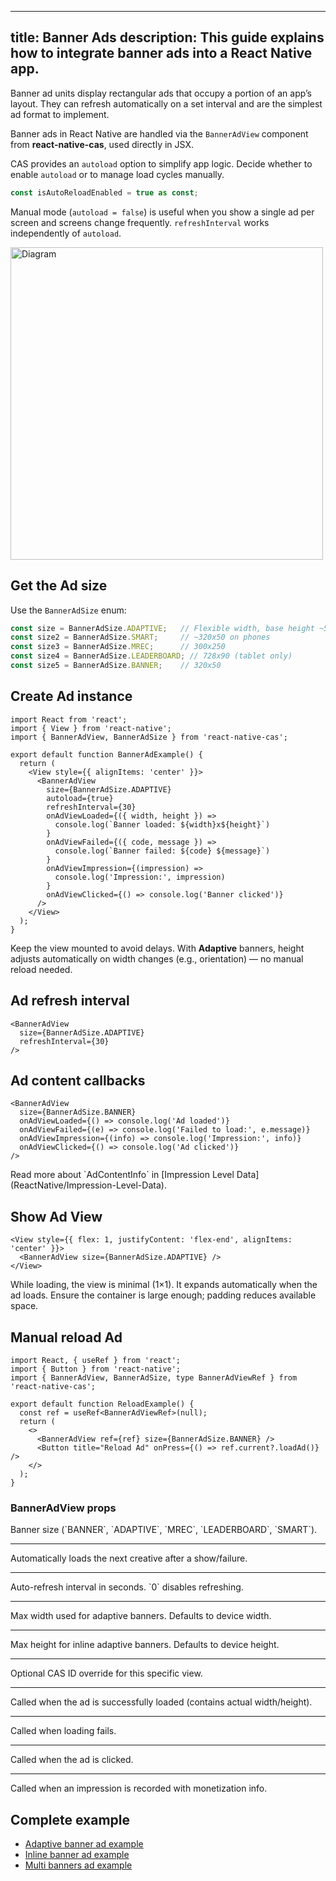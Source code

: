 
---
title: Banner Ads
description: This guide explains how to integrate banner ads into a React Native app.
---

Banner ad units display rectangular ads that occupy a portion of an app’s layout. They can refresh automatically on a set interval and are the simplest ad format to implement.

Banner ads in React Native are handled via the `BannerAdView` component from **react-native-cas**, used directly in JSX.

CAS provides an `autoload` option to simplify app logic. Decide whether to enable `autoload` or to manage load cycles manually.

```ts
const isAutoReloadEnabled = true as const;
```

Manual mode (`autoload = false`) is useful when you show a single ad per screen and screens change frequently. `refreshInterval` works independently of `autoload`.

<Image zoom src="/assets/Lifecycle-Banner-Ad.png" alt="Diagram" height="500" />

## Get the Ad size
Use the `BannerAdSize` enum:

```ts
const size = BannerAdSize.ADAPTIVE;   // Flexible width, base height ~50
const size2 = BannerAdSize.SMART;     // ~320x50 on phones
const size3 = BannerAdSize.MREC;      // 300x250
const size4 = BannerAdSize.LEADERBOARD; // 728x90 (tablet only)
const size5 = BannerAdSize.BANNER;    // 320x50
```

## Create Ad instance
```tsx
import React from 'react';
import { View } from 'react-native';
import { BannerAdView, BannerAdSize } from 'react-native-cas';

export default function BannerAdExample() {
  return (
    <View style={{ alignItems: 'center' }}>
      <BannerAdView
        size={BannerAdSize.ADAPTIVE}
        autoload={true}
        refreshInterval={30}
        onAdViewLoaded={({ width, height }) =>
          console.log(`Banner loaded: ${width}x${height}`)
        }
        onAdViewFailed={({ code, message }) =>
          console.log(`Banner failed: ${code} ${message}`)
        }
        onAdViewImpression={(impression) =>
          console.log('Impression:', impression)
        }
        onAdViewClicked={() => console.log('Banner clicked')}
      />
    </View>
  );
}
```

Keep the view mounted to avoid delays. With **Adaptive** banners, height adjusts automatically on width changes (e.g., orientation) — no manual reload needed.

## Ad refresh interval
```tsx
<BannerAdView
  size={BannerAdSize.ADAPTIVE}
  refreshInterval={30}
/>
```

## Ad content callbacks
```tsx
<BannerAdView
  size={BannerAdSize.BANNER}
  onAdViewLoaded={() => console.log('Ad loaded')}
  onAdViewFailed={(e) => console.log('Failed to load:', e.message)}
  onAdViewImpression={(info) => console.log('Impression:', info)}
  onAdViewClicked={() => console.log('Ad clicked')}
/>
```

<Info>
Read more about `AdContentInfo` in  
[Impression Level Data](ReactNative/Impression-Level-Data).
</Info>

## Show Ad View
```tsx
<View style={{ flex: 1, justifyContent: 'flex-end', alignItems: 'center' }}>
  <BannerAdView size={BannerAdSize.ADAPTIVE} />
</View>
```

While loading, the view is minimal (1×1). It expands automatically when the ad loads. Ensure the container is large enough; padding reduces available space.

## Manual reload Ad
```tsx
import React, { useRef } from 'react';
import { Button } from 'react-native';
import { BannerAdView, BannerAdSize, type BannerAdViewRef } from 'react-native-cas';

export default function ReloadExample() {
  const ref = useRef<BannerAdViewRef>(null);
  return (
    <>
      <BannerAdView ref={ref} size={BannerAdSize.BANNER} />
      <Button title="Reload Ad" onPress={() => ref.current?.loadAd()} />
    </>
  );
}
```

### BannerAdView props
<Property name="size" type="BannerAdSize" required>
  Banner size (`BANNER`, `ADAPTIVE`, `MREC`, `LEADERBOARD`, `SMART`).
</Property>

---

<Property name="autoload" type="boolean" optional>
  Automatically loads the next creative after a show/failure.
</Property>

---

<Property name="refreshInterval" type="number" optional>
  Auto-refresh interval in seconds. `0` disables refreshing.
</Property>

---

<Property name="maxWidth" type="number" optional>
  Max width used for adaptive banners. Defaults to device width.
</Property>

---

<Property name="maxHeight" type="number" optional>
  Max height for inline adaptive banners. Defaults to device height.
</Property>

---

<Property name="casId" type="string" optional>
  Optional CAS ID override for this specific view.
</Property>

---

<Property name="onAdViewLoaded" type="(info: AdViewInfo) => void" optional>
  Called when the ad is successfully loaded (contains actual width/height).
</Property>

---

<Property name="onAdViewFailed" type="(error: AdError) => void" optional>
  Called when loading fails.
</Property>

---

<Property name="onAdViewClicked" type="() => void" optional>
  Called when the ad is clicked.
</Property>

---

<Property name="onAdViewImpression" type="(info: AdContentInfo) => void" optional>
  Called when an impression is recorded with monetization info.
</Property>

## Complete example
- [Adaptive banner ad example]()
- [Inline banner ad example]()
- [Multi banners ad example]()
